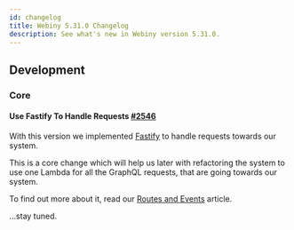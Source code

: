 ```yaml
---
id: changelog
title: Webiny 5.31.0 Changelog
description: See what's new in Webiny version 5.31.0.
---
```



## Development

### Core

#### Use Fastify To Handle Requests [#2546](https://github.com/webiny/webiny-js/pull/2546)
With this version we implemented [Fastify](https://www.fastify.io/) to handle requests towards our system.

This is a core change which will help us later with refactoring the system to use one Lambda for all the GraphQL requests, that are going towards our system.

To find out more about it, read our [Routes and Events](/docs/core-development-concepts/basics/routes-and-events) article.


...stay tuned.
